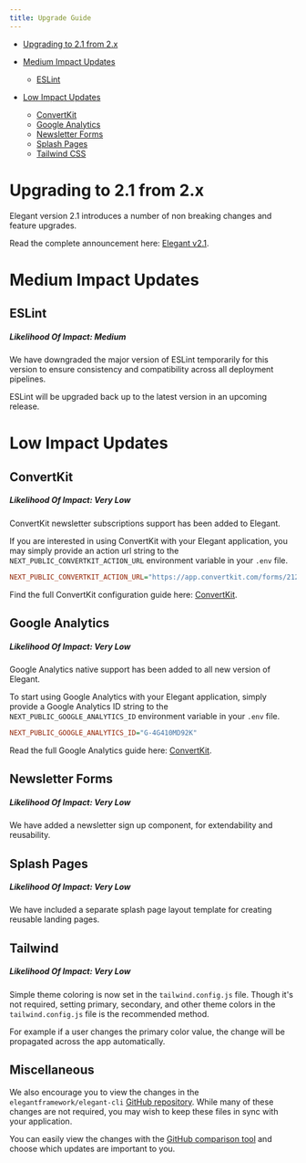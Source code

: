```yaml
---
title: Upgrade Guide
---
```


- [Upgrading to 2.1 from 2.x](#upgrading_to_2_1_from_2_x)

- [Medium Impact Updates](#medium_impact)
    - [ESLint](#eslint)

- [Low Impact Updates](#low_impact)
    - [ConvertKit](#convertKit)
    - [Google Analytics](#google-analytics)
    - [Newsletter Forms](#newsletter-forms)
    - [Splash Pages](#splash-pages)
    - [Tailwind CSS](#tailwind-css)

<a name="upgrading_to_2_1_from_2_x"></a>

# Upgrading to 2.1 from 2.x

Elegant version 2.1 introduces a number of non breaking changes and feature upgrades.

Read the complete announcement here: [Elegant v2.1](/blog/2023-05-04-elegant-v2-1-beta).

<a name="medium_impact"></a>

# Medium Impact Updates

<a name="eslint"></a>

## ESLint
##### **Likelihood Of Impact: Medium**

We have downgraded the major version of ESLint temporarily for this version to ensure consistency and compatibility across all deployment pipelines. 

ESLint will be upgraded back up to the latest version in an upcoming release.

<a name="low_impact"></a>

# Low Impact Updates

<a name="convertKit"></a>

## ConvertKit
##### **Likelihood Of Impact: Very Low**

ConvertKit newsletter subscriptions support has been added to Elegant. 

If you are interested in using ConvertKit with your Elegant application, you may simply provide an action url string to the `NEXT_PUBLIC_CONVERTKIT_ACTION_URL` environment variable in your `.env` file. 

```ini
NEXT_PUBLIC_CONVERTKIT_ACTION_URL="https://app.convertkit.com/forms/21224410/subscriptions"
```

Find the full ConvertKit configuration guide here: [ConvertKit](/docs/convertkit).

<a name="google-analytics"></a>

## Google Analytics
##### **Likelihood Of Impact: Very Low**

Google Analytics native support has been added to all new version of Elegant. 

To start using Google Analytics with your Elegant application, simply provide a Google Analytics ID string to the `NEXT_PUBLIC_GOOGLE_ANALYTICS_ID` environment variable in your `.env` file.

```ini
NEXT_PUBLIC_GOOGLE_ANALYTICS_ID="G-4G410MD92K"
```
Read the full Google Analytics guide here: [ConvertKit](/docs/google-analytics).


<a name="newsletter-forms"></a>

## Newsletter Forms
##### **Likelihood Of Impact: Very Low**

We have added a newsletter sign up component, for extendability and reusability.


<a name="splash-pages"></a>

## Splash Pages
##### **Likelihood Of Impact: Very Low**

We have included a separate splash page layout template for creating reusable landing pages.

<a name="tailwind-css"></a>

## Tailwind
##### **Likelihood Of Impact: Very Low**

Simple theme coloring is now set in the `tailwind.config.js` file. Though it's not required, setting primary, secondary, and other theme colors in the `tailwind.config.js` file is the recommended method. 

For example if a user changes the primary color value, the change will be propagated across the app automatically.


<a name="miscellaneous"></a>

## Miscellaneous

We also encourage you to view the changes in the `elegantframework/elegant-cli` [GitHub repository](https://github.com/elegantframework/elegant-cli). While many of these changes are not required, you may wish to keep these files in sync with your application.

You can easily view the changes with the [GitHub comparison tool](https://github.com/elegantframework/elegant-cli/compare/v2.0-alpha...v2.1-beta) and choose which updates are important to you.